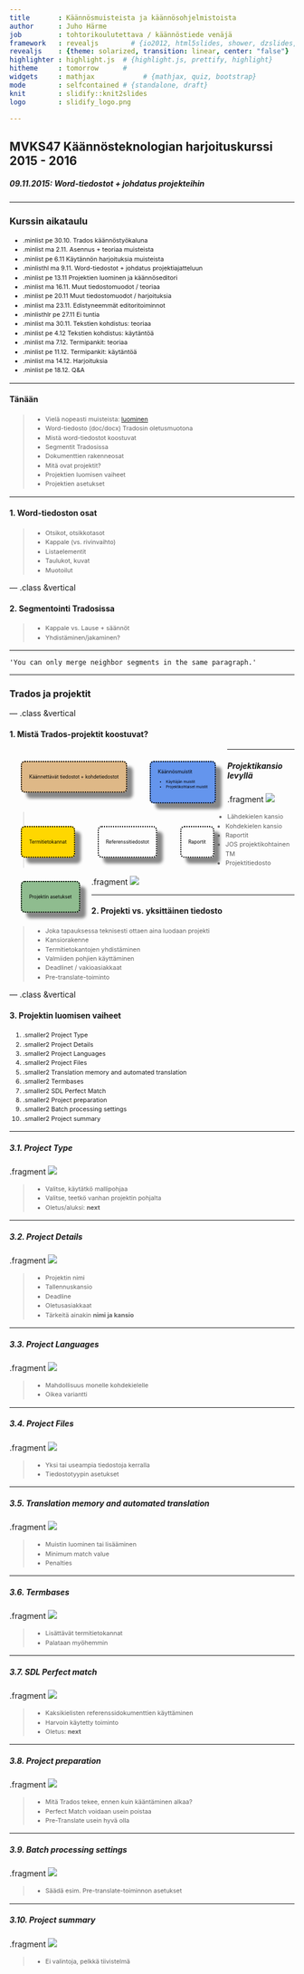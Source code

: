 ```yaml
---
title       : Käännösmuisteista ja käännösohjelmistoista
author      : Juho Härme
job         : tohtorikoulutettava / käännöstiede venäjä
framework   : revealjs        # {io2012, html5slides, shower, dzslides, ...}
revealjs    : {theme: solarized, transition: linear, center: "false"}
highlighter : highlight.js  # {highlight.js, prettify, highlight}
hitheme     : tomorrow      # 
widgets     : mathjax            # {mathjax, quiz, bootstrap}
mode        : selfcontained # {standalone, draft}
knit        : slidify::knit2slides
logo        : slidify_logo.png

---
```


<style>
.reveal h2{
    padding-bottom: 20px;
}

p { text-align: left;
}

li.fragment.visible, li {
    font-size: 78%;
    line-height: 150%;
}

li.smaller{
    font-size: 76%;
    line-height: 180%;
}

li.smaller2{
    font-size: 76%;
}

li.minlist{
font-size:69%; 
color:darkgrey;}

li.minlisthlr{font-size:69%;
color:rgb(247, 131, 131);
}

li.minlisthl{font-size:69%;}


.reveal a:not(.image) {
text-decoration:underline;
}

.coldiv {width:47%;float:left;}
.coldiv2 {float:left;width:30%;}

.rowdiv {width:100%;clear:left;}

.reveal section img { background:none; border:none; box-shadow:none; }

p.smaller {font-size:70%;}


table { 
width: 100%;
}


table tr:nth-child(2n+1) { /* background: #E8F2FF; */ background: #D5E5FD; }

.reveal table th, .reveal table td {

font-size:55%;

}

div.bubble{
float: left;
text-align: left;
border: 2px dotted black;
padding: 2em;
border-radius: 7px;
margin-left: 14px;
color:black;
}


div.bubblenob{
float: left;
width:30%;
}


div.mmbubble{
font-size:60%;
float: left;
text-align: left;
border: 2px dotted black;
padding: 1.5em;
border-radius: 7px;
margin:4%;
box-shadow: 10px 10px 5px #888888;
color:black;
}

div.bgred{background: burlywood;}
div.bgblue{background: cornflowerblue;}
div.bggreen{background: darkseagreen;}
div.bgcyan{background: gold;}

</style>

<script src="http://ajax.googleapis.com/ajax/libs/jquery/1.9.1/jquery.min.js"></script>

## MVKS47 Käännösteknologian harjoituskurssi 2015 - 2016

##### 09.11.2015: Word-tiedostot + johdatus projekteihin

--- 

### Kurssin aikataulu


- .minlist pe 30.10. Trados käännöstyökaluna
- .minlist ma 2.11.  Asennus + teoriaa muisteista
- .minlist pe 6.11 Käytännön harjoituksia muisteista
- .minlisthl ma 9.11. Word-tiedostot + johdatus projektiajatteluun
- .minlist pe 13.11 Projektien luominen ja käännöseditori
- .minlist ma 16.11. Muut tiedostomuodot / teoriaa
- .minlist pe 20.11 Muut tiedostomuodot / harjoituksia
- .minlist ma 23.11. Edistyneemmät editoritoiminnot
- .minlisthlr pe 27.11 Ei tuntia
- .minlist ma 30.11. Tekstien kohdistus: teoriaa
- .minlist pe 4.12 Tekstien kohdistus: käytäntöä
- .minlist ma 7.12. Termipankit: teoriaa
- .minlist pe 11.12. Termipankit: käytäntöä
- .minlist ma 14.12. Harjoituksia
- .minlist pe 18.12. Q&A

---

#### Tänään

>- Vielä nopeasti muisteista: [luominen](http://hrmj.github.io/kaannostyopaja/mvks47_luento3.html#/5)
>- Word-tiedosto (doc/docx) Tradosin oletusmuotona
>- Mistä word-tiedostot koostuvat
>- Segmentit Tradosissa
>- Dokumenttien rakenneosat
>- Mitä ovat projektit?
>- Projektien luomisen vaiheet
>- Projektien asetukset

---

#### 1. Word-tiedoston osat

>- Otsikot, otsikkotasot
>- Kappale (vs. rivinvaihto)
>- Listaelementit
>- Taulukot, kuvat
>- Muotoilut

--- .class &vertical

#### 2. Segmentointi Tradosissa

>- Kappale vs. Lause + säännöt
>- Yhdistäminen/jakaminen?

***

    'You can only merge neighbor segments in the same paragraph.'

---

### Trados ja projektit


--- .class &vertical

#### 1. Mistä Trados-projektit koostuvat?

<div class='mmbubble bgred fragment'>
Käännettävät tiedostot + kohdetiedostot
</div>

<div class='mmbubble bgblue fragment'>
Käännösmuistit<br>
<ul>
<li class='fragment'> Käyttäjän muistit
<li class='fragment'> Projektikohtaiset muistit
</ul>
</div>

<div class='mmbubble bgcyan fragment'>
Termitietokannat
</div>

<div class='mmbubble bggreeb fragment'>
Referenssitiedostot
</div>

<div class='mmbubble bggreeb fragment'>
Raportit
</div>

<div class='mmbubble bggreen fragment'>
Projektin asetukset
</div>

***

##### Projektikansio levyllä

.fragment ![](images/proj_f_structure.png)

>- Lähdekielen kansio
>- Kohdekielen kansio
>- Raportit
>- JOS projektikohtainen TM
>- Projektitiedosto

.fragment ![](images/proj_f_structure2.png)

---

#### 2. Projekti vs. yksittäinen tiedosto

>- Joka tapauksessa teknisesti ottaen aina luodaan projekti
>- Kansiorakenne
>- Termitietokantojen yhdistäminen
>- Valmiiden pohjien käyttäminen
>- Deadlinet / vakioasiakkaat
>- Pre-translate-toiminto

--- .class &vertical

#### 3. Projektin luomisen vaiheet


1. .smaller2 Project Type
2. .smaller2 <span class='fragment highlight-red'>Project Details</span>
3. .smaller2 <span class='fragment highlight-red'>Project Languages</span>
4. .smaller2 <span class='fragment highlight-red'>Project Files</span>
5. .smaller2 <span class='fragment highlight-red'>Translation memory and automated translation</span>
6. .smaller2 Termbases
7. .smaller2 SDL Perfect Match
8. .smaller2 Project preparation
9. .smaller2 <span class='fragment grow'>Batch processing settings</span>
10. .smaller2 Project summary

***

##### 3.1. Project Type

.fragment ![](images/pr1.png)

>- Valitse, käytätkö mallipohjaa
>- Valitse, teetkö vanhan projektin pohjalta
>- Oletus/aluksi: **next**


***

##### 3.2. Project Details

.fragment ![](images/pr2.png)

>- Projektin nimi
>- Tallennuskansio
>- Deadline
>- Oletusasiakkaat
>- Tärkeitä ainakin **nimi ja kansio**

***

##### 3.3. Project Languages

.fragment ![](images/pr3.png)

>- Mahdollisuus monelle kohdekielelle
>- Oikea variantti

***

##### 3.4. Project Files

.fragment ![](images/pr4.png)

>- Yksi tai useampia tiedostoja kerralla
>- Tiedostotyypin asetukset



***

##### 3.5. Translation memory and automated translation

.fragment ![](images/pr5.png)

>- Muistin luominen tai lisääminen
>- Minimum match value
>- Penalties

***

##### 3.6. Termbases

.fragment ![](images/pr6.png)

>- Lisättävät termitietokannat
>- Palataan myöhemmin


***

##### 3.7. SDL Perfect match

.fragment ![](images/pr7.png)

>- Kaksikielisten referenssidokumenttien käyttäminen
>- Harvoin käytetty toiminto
>- Oletus: **next**


***

##### 3.8. Project preparation

.fragment ![](images/pr8.png)

>- Mitä Trados tekee, ennen kuin kääntäminen alkaa?
>- Perfect Match voidaan usein poistaa
>- Pre-Translate usein hyvä olla


***

##### 3.9. Batch processing settings

.fragment ![](images/pr9.png)

>- Säädä esim. Pre-translate-toiminnon asetukset


***

##### 3.10. Project summary

.fragment ![](images/pr10.png)

>- Ei valintoja, pelkkä tiivistelmä



<script>
$('ol.incremental li').addClass('fragment')//note to anyone reading this code, you may need to change to ul from ol depending on ordered vs unordered list
$('ul.incremental li').addClass('fragment')//note to anyone reading this code, you may need to change to ul from ol depending on ordered vs unordered list 

$(document).ready(function() {
    $('img').each(function() {
    var maxWidth = 500; // Max width for the image
    var maxHeight = 400;    // Max height for the image
    var ratio = 0;  // Used for aspect ratio
    var width = $(this).width();    // Current image width
    var height = $(this).height();  // Current image height

    // Check if the current width is larger than the max
    if(width > maxWidth){
        ratio = maxWidth / width;   // get ratio for scaling image
        $(this).css("width", maxWidth); // Set new width
        $(this).css("height", height * ratio);  // Scale height based on ratio
        height = height * ratio;    // Reset height to match scaled image
    }

    var width = $(this).width();    // Current image width
    var height = $(this).height();  // Current image height

    // Check if current height is larger than max
    if(height > maxHeight){
        ratio = maxHeight / height; // get ratio for scaling image
        $(this).css("height", maxHeight);   // Set new height
        $(this).css("width", width * ratio);    // Scale width based on ratio
        width = width * ratio;    // Reset width to match scaled image
    }
});});

</script>

